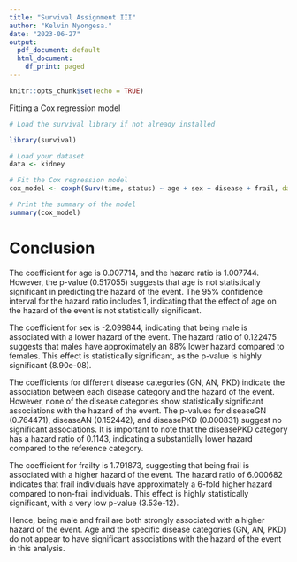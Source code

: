 ```yaml
---
title: "Survival Assignment III"
author: "Kelvin Nyongesa."
date: "2023-06-27"
output:
  pdf_document: default
  html_document:
    df_print: paged
---
```


```r
knitr::opts_chunk$set(echo = TRUE)
```

Fitting a Cox regression model
```r
# Load the survival library if not already installed

library(survival)

# Load your dataset 
data <- kidney

# Fit the Cox regression model
cox_model <- coxph(Surv(time, status) ~ age + sex + disease + frail, data = data)

# Print the summary of the model
summary(cox_model)
```

# Conclusion
The coefficient for age is 0.007714, and the hazard ratio is 1.007744. However, the p-value (0.517055) suggests that age is not statistically significant in predicting the hazard of the event. The 95% confidence interval for the hazard ratio includes 1, indicating that the effect of age on the hazard of the event is not statistically significant.

The coefficient for sex is -2.099844, indicating that being male is associated with a lower hazard of the event. The hazard ratio of 0.122475 suggests that males have approximately an 88% lower hazard compared to females. This effect is statistically significant, as the p-value is highly significant (8.90e-08).

The coefficients for different disease categories (GN, AN, PKD) indicate the association between each disease category and the hazard of the event. However, none of the disease categories show statistically significant associations with the hazard of the event. The p-values for diseaseGN (0.764471), diseaseAN (0.152442), and diseasePKD (0.000831) suggest no significant associations. It is important to note that the diseasePKD category has a hazard ratio of 0.1143, indicating a substantially lower hazard compared to the reference category.

The coefficient for frailty is 1.791873, suggesting that being frail is associated with a higher hazard of the event. The hazard ratio of 6.000682 indicates that frail individuals have approximately a 6-fold higher hazard compared to non-frail individuals. This effect is highly statistically significant, with a very low p-value (3.53e-12).

Hence, being male and frail are both strongly associated with a higher hazard of the event. Age and the specific disease categories (GN, AN, PKD) do not appear to have significant associations with the hazard of the event in this analysis.